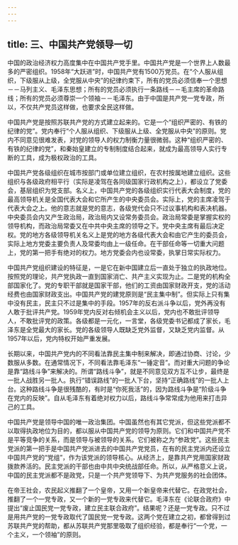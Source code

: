 ```yaml
---
---
---
```

title: 三、中国共产党领导一切
---



中国的政治经济权力高度集中在中国共产党手里。中国共产党是一个世界上人数最多的严密组织。1958年“大跃进”时，中国共产党有1500万党员。在“个人服从组织，下级服从上级，全党服从中央”的纪律约束下，所有的党员必须信奉一个思想－－马列主义、毛泽东思想；所有的党员必须执行一条路线－－毛主席的革命路线；所有的党员必须尊崇一个领袖－－毛泽东。由于中国是共产党一党专政，所以，不仅共产党员这样做，也要求全民这样做。

中国共产党是按照苏联共产党的方式建立起来的。它是一个“组织严密的、有铁的纪律的党”。党内奉行“个人服从组织、下级服从上级、全党服从中央”的原则。党内不同意见很难发表，对党的领导人的权力制衡力量很微弱。这种“组织严密的、有铁的纪律的党”，和秦始皇建立的专制制度结合起来，就成为最高领导人实行专断的工具，成为极权政治的工具。

中国共产党各级组织在城市按部门或单位建立组织，在农村按属地建立组织。这些组织与各级政府相平行（实际是凌驾在各同级国家行政机构之上），都设立了党委会，基层组织为党支部。名义上，中国共产党的各级组织实行代表大会制度，党的最高领导机关是全国代表大会和它所产生的中央委员会。实际上，党的主席凌驾于代表大会之上。他的意志就是党的意志，各级党代会只不过议事机构和表决机器。中央委员会内又产生政治局，政治局内又设常务委员会。政治局常委是掌握实权的领导机构，而政治局常委又在中共中央主席的领导之下。党中央主席有最后决定权。党的地方各级领导机关名义上是党的地方各级代表大会和由它产生的委员会，实际上地方党委主要负责人及常委均由上一级任命。在干部任命等一切重大问题上，党的第一把手有绝对的权力。地方党委会内也设常委，执掌日常实际权力。

中国共产党组织建设的特征是，一是它在新中国建立后一直处于独立的执政地位。按照党的理论，共产党执政一直到国家消亡、共产主义实现为止。二是党的机构全部国家化了。党的专职干部就是国家干部，他们的工资由国家财政开支，党的活动经费也由国家财政支出。中国共产党的建党原则是“民主集中制”。但实际上只有集中没有民主，民主只不过是集中的手段。1957年的反右派斗争以后，党外再没有人敢于批评共产党。1959年党内反对右倾机会主义以后，党内也不敢批评领导人，不敢批评党的政策。各级都是一元化，一言堂，各级党委书记都成了家长，毛泽东是全党最大的家长。党的各级领导人既缺乏党外监督，又缺乏党内监督。从1957年以后，党内特权开始严重发展。

长期以来，中国共产党内的不同看法靠民主集中制来解决，即通过协商、讨论，少数服从多数。在通常情况下，不同看法靠毛泽东“一锤定音”。而对重大问题的争论是靠“路线斗争”来解决的。所谓“路线斗争”，就是不同意见双方互不让步，最终是一批人战胜另一批人。执行“错误路线”的一批人下台，坚持“正确路线”的一批人上台。这种路线斗争是很残酷的，有时是“你死我活”的，因为路线斗争是“阶级斗争在党内的反映”。自从毛泽东有着绝对权力以后，路线斗争常常成为他用来打击异己的工具。

中国共产党是领导中国的唯一政治集团。中国虽然也有其它党派，但这些党派都不以取得执政地位为目的，都以服从中国共产党的领导为原则。它们和中国共产党不是平等竞争的关系，而是领导与被领导的关系。它们被称之为“参政党”。这些民主党派的第一把手是中国共产党派进去的中国共产党党员，在有的民主党派内还设立中国共产党的“党组”，作为该党派的领导核心。从经济上，是靠共产党用国家财政拨款养活的。民主党派的干部也由中共中央统战部任命。所以，从严格意义上说，中国的民主党派都不是政党，只是一个共产党领导下、为共产党服务的社会团体。

在帝王社会，农民起义推翻了一个皇帝，又用一个新皇帝来代替它。在政党社会，推翻了一个一党专政，又一个新的一党专政来代替它。毛泽东在《论联合政府》中提出“废止国民党一党专政，建立民主联合政府”。结果呢？还是一党专政。只不过是用共产党的一党专政取代了国民党一党专政。这两个党在建立之初，都曾得到过苏联共产党的帮助，都从苏联共产党那里吸取了组织经验，都是奉行“一个党，一个主义，一个领袖”的原则。